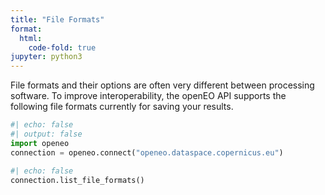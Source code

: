 ```yaml
---
title: "File Formats"
format:
  html:
    code-fold: true
jupyter: python3
---
```


File formats and their options are often very different between processing software. To improve interoperability, the openEO API supports the following file formats currently for saving your results.

```python
#| echo: false
#| output: false
import openeo
connection = openeo.connect("openeo.dataspace.copernicus.eu")

```
```python
#| echo: false
connection.list_file_formats()
```